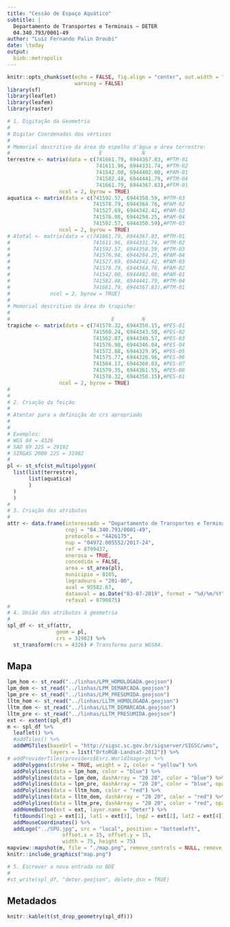 ```yaml
---
title: "Cessão de Espaço Aquático"
subtitle: |
  Departamento de Transportes e Terminais – DETER
  04.340.793/0001-49
author: "Luiz Fernando Palin Droubi"
date: \today
output: 
  binb::metropolis
---
```


```r
knitr::opts_chunk$set(echo = FALSE, fig.align = "center", out.width = "100%", 
                      warning = FALSE)
library(sf)
library(leaflet)
library(leafem)
library(raster)
```

```r
# 1. Digitação da Geometria
#  
# Digitar Coordenadas dos vértices
#
# Memorial descritivo da área do espelho d'àgua e área terrestre:
#                             E             N
terrestre <- matrix(data = c(741661.79,	6944367.83, #PTM-01
                             741611.96,	6944331.74, #PTM-02
                             741542.00, 6944402.00, #PAM-01
                             741582.48,	6944441.79, #PTM-04
                             741661.79,	6944367.83),#PTM-01
                 ncol = 2, byrow = TRUE)
aquatica <- matrix(data = c(741592.57, 6944350.59, #PTM-03
                            741578.79, 6944364.76, #PAM-02
                            741527.69, 6944342.42, #PAM-03
                            741576.98, 6944294.25, #PAM-04
                            741592.57, 6944350.59),#PTM-03
                 ncol = 2, byrow = TRUE)
# Atotal <- matrix(data = c(741661.79, 6944367.83, #PTM-01
#                           741611.96, 6944331.74, #PTM-02
#                           741592.57, 6944350.59, #PTM-03
#                           741576.98, 6944294.25, #PAM-04
#                           741527.69, 6944342.42, #PAM-03
#                           741578.79, 6944364.76, #PAM-02
#                           741542.00, 6944402.00, #PAM-01
#                           741582.48, 6944441.79, #PTM-04
#                           741661.79, 6944367.83),#PTM-01
#             ncol = 2, byrow = TRUE)
#
# Memorial descritivo da área do trapiche: 
#
#                                 E         N
trapiche <- matrix(data = c(741578.32, 6944350.15, #PES-01
                            741560.24, 6944343.58, #PES-02
                            741562.87, 6944340.57, #PES-03
                            741576.90, 6944346.04, #PES-04
                            741572.88, 6944329.95, #PES-05
                            741575.77, 6944326.96, #PES-06
                            741584.17, 6944360.83, #PES-07
                            741579.35, 6944361.55, #PES-08
                            741578.32, 6944350.15),#PES-01
                 ncol = 2, byrow = TRUE)
#
#
# 2. Criação da feição  
#
# Atentar para a definição do crs apropriado
# 
#
# Exemplos:
# WGS 84 = 4326
# SAD 69 22S = 29192
# SIRGAS 2000 22S = 31982
#
pl <- st_sfc(st_multipolygon(
  list(list(terrestre), 
       list(aquatica)
       )
  )
  )
#
# 3. Criação dos atributos  
#
attr <- data.frame(interessado = "Departamento de Transportes e Terminais – DETER",
                   cnpj = "04.340.793/0001-49",
                   protocolo = "4426175",
                   nup = "04972.005552/2017-24",
                   ref = 8799437,
                   onerosa = TRUE,
                   concedida = FALSE,
                   area = st_area(pl),
                   municipio = 8105,
                   logradouro = "201-00",
                   aval = 95582.67,
                   dataaval = as.Date("03-07-2019", format = "%d/%m/%Y"),
                   refaval = 8790875)
#
# 4. União dos atributos à geometria
#
spl_df <- st_sf(attr,
                geom = pl, 
                crs = 31982) %>%
  st_transform(crs = 4326) # Transforma para WGS84.
```

## Mapa

```r
lpm_hom <- st_read("../linhas/LPM_HOMOLOGADA.geojson")
lpm_dem <- st_read("../linhas/LPM_DEMARCADA.geojson")
lpm_pre <- st_read("../linhas/LPM_PRESUMIDA.geojson")
lltm_hom <- st_read("../linhas/LLTM_HOMOLOGADA.geojson")
lltm_dem <- st_read("../linhas/LLTM_DEMARCADA.geojson")
lltm_pre <- st_read("../linhas/LLTM_PRESUMIDA.geojson")
ext <- extent(spl_df)
m <- spl_df %>%
  leaflet() %>%
  #addTiles() %>%
  addWMSTiles(baseUrl = "http://sigsc.sc.gov.br/sigserver/SIGSC/wms", 
              layers = list("OrtoRGB-Landsat-2012")) %>%
# addProviderTiles(providers$Esri.WorldImagery) %>%
  addPolygons(stroke = TRUE, weight = 2, color = "yellow") %>%
  addPolylines(data = lpm_hom, color = "blue") %>%
  addPolylines(data = lpm_dem, dashArray = "20 20", color = "blue") %>% 
  addPolylines(data = lpm_pre, dashArray = "20 20", color = "blue", opacity = .1) %>%
  addPolylines(data = lltm_hom, color = "red") %>%
  addPolylines(data = lltm_dem, dashArray = "20 20", color = "red") %>% 
  addPolylines(data = lltm_pre, dashArray = "20 20", color = "red", opacity = .1) %>% 
  addHomeButton(ext = ext, layer.name = "Deter") %>%
  fitBounds(lng1 = ext[1], lat1 = ext[3], lng2 = ext[2], lat2 = ext[4]) %>% 
  addMouseCoordinates() %>%
  addLogo("../SPU.jpg", src = "local", position = "bottomleft", 
                  offset.x = 15, offset.y = 15, 
                  width = 75, height = 75)
mapview::mapshot(m, file = "./map.png", remove_controls = NULL, remove_url = FALSE)
knitr::include_graphics("map.png")
```


```r
# 5. Escrever a nova entrada no BDE
#
#st_write(spl_df, "deter.geojson", delete_dsn = TRUE)
```

## Metadados

```r
knitr::kable(t(st_drop_geometry(spl_df)))
```


